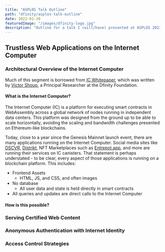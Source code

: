 ```yaml
---
title: "ASPLOS Talk Outline"
path: "dfinity/asplos-talk-outline"
date: 2022-01-20
featuredImage: "/images/dfinity-logo.jpg"
description: "Outline for a talk I (will/have) presented at ASPLOS 2022 on the full picture of how dapps are built on the Internet Computer"
---
```


## Trustless Web Applications on the Internet Computer

### Architectural Overview of the Internet Computer

Much of this segment is borrowed from [IC Whitepaper](https://dfinity.org/whitepaper.pdf), which was written by [Victor Shoup](https://www.shoup.net/), a Principal Researcher at the Dfinity Foundation.

#### What is the Internet Computer?

The Internet Computer (IC) is a platform for executing smart contracts in WebAssembly across a global network of nodes running in independent data centers. This platform was designed from the ground up to be able to scale horizontally, avoiding the scaling and bandwidth challenges presented on Ethereum-like blockchains.

Today, close to a year since the Genesis Mainnet launch event, there are many applications running on the Internet Computer. Social media sites like [DSCVR](https://dscvr.one), [Distrikt](https://distrikt.app), NFT Marketplaces such as [Entrepot.app](https://entrepot.app), and more are running their services on IC canisters. That statement is perhaps understated - to be clear, every aspect of those applications is running on a blockchain platform. This includes:
* Frontend Assets
    * HTML, JS, and CSS, and often images
* No database
    * All user data and state is held directly in smart contracts
* All queries and updates are direct calls to the Internet Computer

#### How is this possible?




### Serving Certified Web Content

### Anonymous Authentication with Internet Identity

### Access Control Strategies
